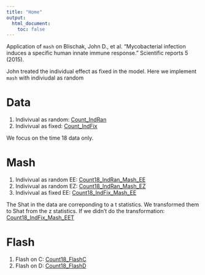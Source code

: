 ```yaml
---
title: "Home"
output:
  html_document:
    toc: false
---
```


Application of `mash` on Blischak, John D., et al. "Mycobacterial infection induces a specific human innate immune response." Scientific reports 5 (2015).

John treated the individual effect as fixed in the model. Here we implement `mash` with indiviudal as random

# Data
1. Indivivual as random: [Count_IndRan](Count_IndRanBayes.html)
2. Indivivual as fixed: [Count_IndFix](Count_IndFixBayes.html)

We focus on the time 18 data only.

# Mash
1. Indivivual as random EE: [Count18_IndRan_Mash_EE](Count18_Mash_IndRanBayes_EE.html)
2. Indivivual as random EZ: [Count18_IndRan_Mash_EZ](Count18_Mash_IndRanBayes_EZ.html)
3. Indivivual as fixed EE: [Count18_IndFix_Mash_EE](Count18_Mash_IndFixBayes_EE.html)

The Shat in the data are correponding to a t statistics. We transformed them to Shat from the z statistics. If we didn't do the transformation: [Count18_IndFix_Mash_EET](Count18_Mash_IndFixBayes_EET.html)

# Flash
1. Flash on C: [Count18_FlashC](Count18_FlashC.html)
2. Flash on D: [Count18_FlashD](Count18_FlashD.html)


